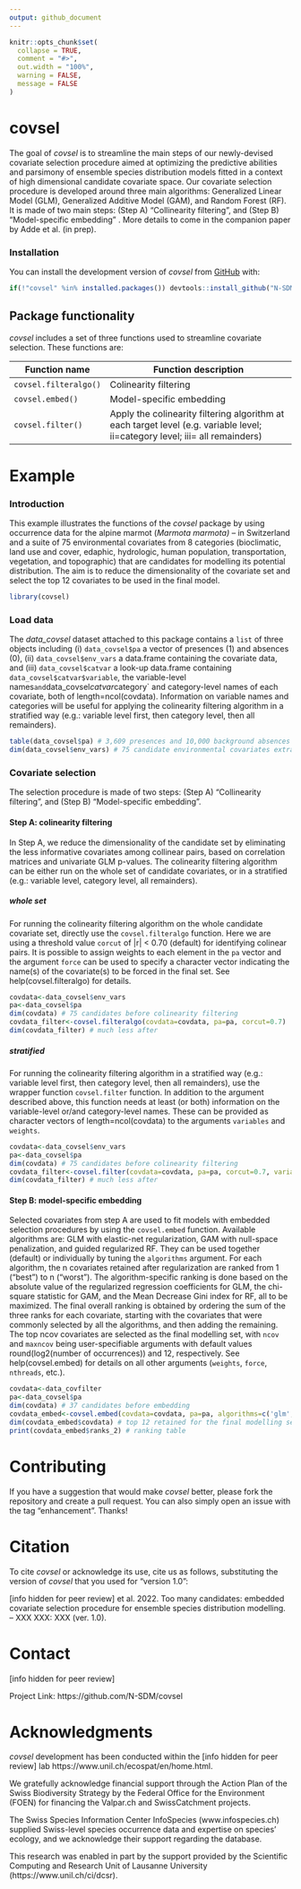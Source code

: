 ```yaml
---
output: github_document
---
```


<!-- README.md is generated from README.Rmd. Please edit that file -->

```r
knitr::opts_chunk$set(
  collapse = TRUE,
  comment = "#>",
  out.width = "100%",
  warning = FALSE,
  message = FALSE
)
```

# covsel

The goal of *covsel* is to streamline the main steps of our newly-devised covariate selection procedure aimed at optimizing the predictive abilities and parsimony of ensemble species distribution models fitted in a context of high dimensional candidate covariate space. Our covariate selection procedure is developed around three main algorithms: Generalized Linear Model (GLM), Generalized Additive Model (GAM), and Random Forest (RF). It is made of two main steps: (Step A) “Collinearity filtering”, and (Step B) “Model-specific embedding” . More details to come in the companion paper by Adde et al. (in prep).

### Installation

You can install the development version of *covsel* from [GitHub](https://github.com/) with:

```r
if(!"covsel" %in% installed.packages()) devtools::install_github("N-SDM/covsel", auth_token = "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")
```

## Package functionality

*covsel* includes a set of three functions used to streamline covariate selection. These functions are:

| Function name           | Function description                                                                                                        |
|-------------------------|-----------------------------------------------------------------------------------------------------------------------------|
| `covsel.filteralgo()`   | Colinearity filtering                                                                                                       |
| `covsel.embed()`        | Model-specific embedding                                                                                                    |
| `covsel.filter()`       | Apply the colinearity filtering algorithm at each target level (e.g. variable level; ii=category level; iii= all remainders)|

# Example

### Introduction

This example illustrates the functions of the *covsel* package by using occurrence data for the alpine marmot (*Marmota marmota) --* in Switzerland and a suite of 75 environmental covariates from 8 categories (bioclimatic, land use and cover, edaphic, hydrologic, human population, transportation, vegetation, and topographic) that are candidates for modelling its potential distribution. The aim is to reduce the dimensionality of the covariate set and select the top 12 covariates to be used in the final model.

```r
library(covsel)
```

### Load data

The *data_covsel* dataset attached to this package contains a `list` of three objects including (i) `data_covsel$pa` a vector of presences (1) and absences (0), (ii) `data_covsel$env_vars` a data.frame containing the covariate data, and (iii) `data_covsel$catvar` a look-up data.frame containing `data_covsel$catvar$variable`, the variable-level names` and `data_covsel$catvar$category` and category-level names of each covariate, both of length=ncol(covdata). Information on variable names and categories will be useful for applying the colinearity filtering algorithm in a stratified way (e.g.: variable level first, then category level, then all remainders). 

```r
table(data_covsel$pa) # 3,609 presences and 10,000 background absences
dim(data_covsel$env_vars) # 75 candidate environmental covariates extracted at each of the 3,609 + 10,000 points
```


### Covariate selection

The selection procedure is made of two steps: (Step A) “Collinearity filtering”, and (Step B) “Model-specific embedding”.


#### Step A: colinearity filtering

In Step A, we reduce the dimensionality of the candidate set by eliminating the less informative covariates among collinear pairs, based on correlation matrices and univariate GLM p-values. The colinearity filtering algorithm can be either run on the whole set of candidate covariates, or in a stratified (e.g.: variable level, category level, all remainders).

##### whole set

For running the colinearity filtering algorithm on the whole candidate covariate set, directly use the `covsel.filteralgo` function. Here we are using a threshold value `corcut` of |r| < 0.70 (default) for identifying colinear pairs. It is possible to assign weights to each element in the `pa` vector and the argument `force` can be used to specify a character vector indicating the name(s) of the covariate(s) to be forced in the final set. See help(covsel.filteralgo) for details.

```r
covdata<-data_covsel$env_vars
pa<-data_covsel$pa
dim(covdata) # 75 candidates before colinearity filtering
covdata_filter<-covsel.filteralgo(covdata=covdata, pa=pa, corcut=0.7)
dim(covdata_filter) # much less after
```

##### stratified

For running the colinearity filtering algorithm in a stratified way (e.g.: variable level first, then category level, then all remainders), use the wrapper function `covsel.filter` function. In addition to the argument described above, this function needs at least (or both) information on the variable-level or/and category-level names. These can be provided as character vectors of length=ncol(covdata) to the arguments `variables` and `weights`.

```r
covdata<-data_covsel$env_vars
pa<-data_covsel$pa
dim(covdata) # 75 candidates before colinearity filtering
covdata_filter<-covsel.filter(covdata=covdata, pa=pa, corcut=0.7, variables=data_covsel$catvar$variable, categories=data_covsel$catvar$category)
dim(covdata_filter) # much less after
```


#### Step B: model-specific embedding

Selected covariates from step A are used to fit models with embedded selection procedures by using the `covsel.embed` function. Available algorithms are: GLM with elastic-net regularization, GAM with null-space penalization, and guided regularized RF. They can be used together (default) or individually by tuning the `algorithms` argument. For each algorithm, the n covariates retained after regularization are ranked from 1 (“best”) to n (“worst”). The algorithm-specific ranking is done based on the absolute value of the regularized regression coefficients for GLM, the chi-square statistic for GAM, and the Mean Decrease Gini index for RF, all to be maximized. The final overall ranking is obtained by ordering the sum of the three ranks for each covariate, starting with the covariates that were commonly selected by all the algorithms, and then adding the remaining. The top ncov covariates are selected as the final modelling set, with `ncov` and `maxncov` being user-specifiable arguments with default values round(log2(number of occurrences)) and 12, respectively. See help(covsel.embed) for details on all other arguments (`weights`, `force`, `nthreads`, etc.).

```r
covdata<-data_covfilter
pa<-data_covsel$pa
dim(covdata) # 37 candidates before embedding
covdata_embed<-covsel.embed(covdata=covdata, pa=pa, algorithms=c('glm','gam','rf'), ncov=ceiling(log2(length(which(pa==1)))), maxncov=12) # takes some time
dim(covdata_embed$covdata) # top 12 retained for the final modelling set
print(covdata_embed$ranks_2) # ranking table
```

# Contributing
If you have a suggestion that would make *covsel* better, please fork the repository and create a pull request. You can also simply open an issue with the tag "enhancement". Thanks!

# Citation
To cite *covsel* or acknowledge its use, cite us as follows, substituting the version of *covsel* that you used for “version 1.0”:

[info hidden for peer review] et al. 2022. Too many candidates: embedded covariate selection procedure for ensemble species distribution modelling. – XXX XXX: XXX (ver. 1.0).

# Contact
[info hidden for peer review]

Project Link: https://github.com/N-SDM/covsel

# Acknowledgments
*covsel* development has been conducted within the [info hidden for peer review] lab https://www.unil.ch/ecospat/en/home.html.

We gratefully acknowledge financial support through the Action Plan of the Swiss Biodiversity Strategy by the Federal Office for the Environment (FOEN) for financing the Valpar.ch and SwissCatchment projects.

The Swiss Species Information Center InfoSpecies (www.infospecies.ch) supplied Swiss-level species occurrence data and expertise on species’ ecology, and we acknowledge their support regarding the database.

This research was enabled in part by the support provided by the Scientific Computing and Research Unit of Lausanne University (https://www.unil.ch/ci/dcsr).
